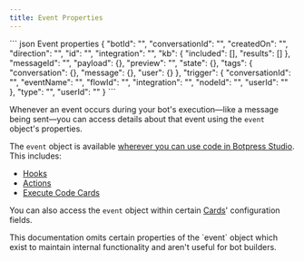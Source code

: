 ```yaml
---
title: Event Properties
---
```



<ResponseExample>
``` json Event properties
{
  "botId": "<string>",
  "conversationId": "<string>",
  "createdOn": "<Date>",
  "direction": "<EventDirection>",
  "id": "<string>",
  "integration": "<string>",
  "kb": {
    "included": [],
    "results": []
  },
  "messageId": "<string>",
  "payload": {},
  "preview": "<string>",
  "state": {},
  "tags": {
    "conversation": {},
    "message": {},
    "user": {}
  },
  "trigger": {
    "conversationId": "<string>",
    "eventName": "<string>",
    "flowId": "<string>",
    "integration": "<string>",
    "nodeId": "<string>",
    "userId": "<string>"
  },
  "type": "<string>",
  "userId": "<string>"
}
```
</ResponseExample>

Whenever an event occurs during your bot's execution—like a message being sent—you can access details about that event using the `event` object's properties.

The `event` object is available [wherever you can use code in Botpress Studio](/learn/guides/advanced/use-code). This includes:

- [Hooks](/learn/reference/hooks)
- [Actions](/learn/reference/actions)
- [Execute Code Cards](/learn/reference/cards/execute-code)

You can also access the `event` object within certain [Cards](/learn/reference/cards/introduction)' configuration fields.

<Warning>
    This documentation omits certain properties of the `event` object which exist to maintain internal functionality and aren't useful for <Tooltip tip="Happy bot building!">bot builders</Tooltip>.
</Warning>

<IncomingEvent />